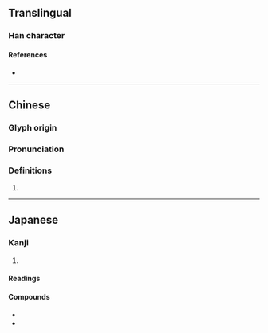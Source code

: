 {{character info/new}}
==Translingual==

===Han character===
{{Han char|rn=75|rad=木|as=15|sn=19|four=46960|canj=DWWW|ids=⿰木畾}}

====References====
* {{Han ref|kx=0560.030|dkj=15796|dj=0949.110|hdz=21313.130|uh=6AD1|ud=27345|bh=F24F|bd=62031}}

----

==Chinese==
{{zh-forms}}

===Glyph origin===
{{Han etym}}

===Pronunciation===
{{zh-pron
|m=léi,lěi
|c=leoi4,leoi5
|mn=
|mc=y
|oc=y
|cat=
}}

===Definitions===
{{zh-hanzi}}

# {{rfdef|zh|sort=木15}}

----

==Japanese==

===Kanji===
{{ja-kanji|rs=木15}}

# {{rfdef|ja|sort=木15}}

====Readings====
{{ja-readings
|goon=らい
|kanon=らい
|kun=さか-だる
}}

====Compounds====
* {{ja-r|櫑子|らいし}}
* {{ja-r|櫑茶|るいざ|a [[container]] for [[tea]] with a [[dotted]] [[neck]]}}
